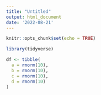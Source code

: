```yaml
---
title: "Untitled"
output: html_document
date: '2022-08-21'
---
```


```r
knitr::opts_chunk$set(echo = TRUE)

library(tidyverse)
```


```r
df <- tibble(
  a = rnorm(10),
  b = rnorm(10),
  c = rnorm(10),
  d = rnorm(10)
)
```

